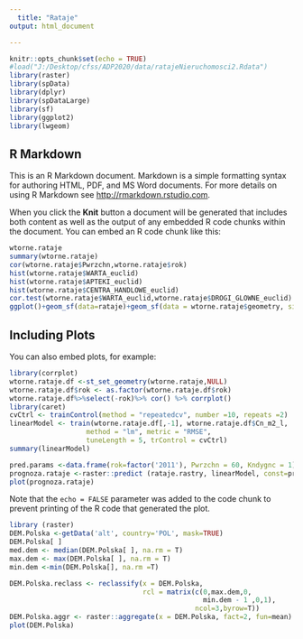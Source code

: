 ---
  title: "Rataje"
output: html_document

---
  
  ```{r setup, include=FALSE}
knitr::opts_chunk$set(echo = TRUE)
#load("J:/Desktop/cfss/ADP2020/data/ratajeNieruchomosci2.Rdata")
library(raster)
library(spData)
library(dplyr)
library(spDataLarge)
library(sf)
library(ggplot2)
library(lwgeom)
```

## R Markdown

This is an R Markdown document. Markdown is a simple formatting syntax for authoring HTML, PDF, and MS Word documents. For more details on using R Markdown see <http://rmarkdown.rstudio.com>.

When you click the **Knit** button a document will be generated that includes both content as well as the output of any embedded R code chunks within the document. You can embed an R code chunk like this:
  
  ```{r cars}
wtorne.rataje
summary(wtorne.rataje)
cor(wtorne.rataje$Pwrzchn,wtorne.rataje$rok)
hist(wtorne.rataje$WARTA_euclid)
hist(wtorne.rataje$APTEKI_euclid)
hist(wtorne.rataje$CENTRA_HANDLOWE_euclid)
cor.test(wtorne.rataje$WARTA_euclid,wtorne.rataje$DROGI_GLOWNE_euclid)
ggplot()+geom_sf(data=rataje)+geom_sf(data = wtorne.rataje$geometry, size = 2, col = 'dark green')
```

## Including Plots

You can also embed plots, for example:
  
  ```{r pressure, echo=FALSE}
library(corrplot)
wtorne.rataje.df <-st_set_geometry(wtorne.rataje,NULL)
wtorne.rataje.df$rok <- as.factor(wtorne.rataje.df$rok)
wtorne.rataje.df%>%select(-rok)%>% cor() %>% corrplot()
library(caret)
cvCtrl <- trainControl(method = "repeatedcv", number =10, repeats =2)
linearModel <- train(wtorne.rataje.df[,-1], wtorne.rataje.df$Cn_m2_l,
                     method = "lm", metric = "RMSE",
                     tuneLength = 5, trControl = cvCtrl)
summary(linearModel)

pred.params <-data.frame(rok=factor('2011'), Pwrzchn = 60, Kndygnc = 1)
prognoza.rataje <-raster::predict (rataje.rastry, linearModel, const=pred.params)
plot(prognoza.rataje)
```

Note that the `echo = FALSE` parameter was added to the code chunk to prevent printing of the R code that generated the plot.
```{r}
library (raster)
DEM.Polska <-getData('alt', country='POL', mask=TRUE)
DEM.Polska[ ]
med.dem <- median(DEM.Polska[ ], na.rm = T)
max.dem <- max(DEM.Polska[ ], na.rm = T)
min.dem <-min(DEM.Polska[], na.rm =T)

DEM.Polska.reclass <- reclassify(x = DEM.Polska,
                                 rcl = matrix(c(0,max.dem,0,
                                                min.dem - 1 ,0,1),
                                              ncol=3,byrow=T))
DEM.Polska.aggr <- raster::aggregate(x = DEM.Polska, fact=2, fun=mean)
plot(DEM.Polska)

```

